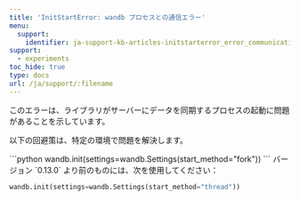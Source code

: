 ```yaml
---
title: 'InitStartError: wandb プロセスとの通信エラー'
menu:
  support:
    identifier: ja-support-kb-articles-initstarterror_error_communicating_wandb_process
support:
  - experiments
toc_hide: true
type: docs
url: /ja/support/:filename
---
```

このエラーは、ライブラリがサーバーにデータを同期するプロセスの起動に問題があることを示しています。

以下の回避策は、特定の環境で問題を解決します。

<Tabs>
<Tab title="Tab">
```python
wandb.init(settings=wandb.Settings(start_method="fork"))
```
</Tab>
<Tab title="Tab">
バージョン `0.13.0` より前のものには、次を使用してください：

```python
wandb.init(settings=wandb.Settings(start_method="thread"))
```
</Tab>
</Tabs>